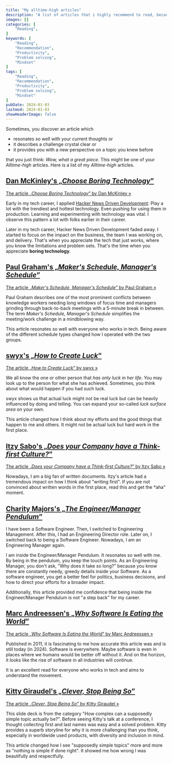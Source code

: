 ```yaml
---
title: "My alltime-high articles"
description: "A list of articles that i highly recommend to read, because they changed the way i think, speak and behave."
images: []
categories: [
    "Reading",
]
keywords: [
    "Reading",
    "Recommendation",
    "Productivity",
    "Problem solving",
    "Mindset"
]
tags: [
    "Reading",
    "Recommendation",
    "Productivity",
    "Problem solving",
    "Mindset"
]
pubDate: 2024-01-03
lastmod: 2024-01-03
showHeaderImage: false
---
```

Sometimes, you discover an article which 

* resonates so well with your current thoughts or 
* it describes a challenge crystal clear or 
* it provides you with a new perspective on a topic you knew before

that you just think: *Wow, what a great piece*.
This might be one of your *Alltime-high* articles.
Here is a list of my *Alltime-high* articles.

## [Dan McKinley's „*Choose Boring Technology*”](https://mcfunley.com/choose-boring-technology)

[The article „*Choose Boring Technology*” by Dan McKinley »](https://mcfunley.com/choose-boring-technology)

Early in my tech career, I applied [Hacker News Driven Development](https://news.ycombinator.com/):
Play a lot with the trendiest and hottest technology.
Even pushing for using them in production.
Learning and experimenting with technology was vital.
I observe this pattern a lot with folks earlier in their career.

Later in my tech career, Hacker News Driven Development faded away.
I started to focus on the impact on the business, the team I was working on, and delivery.
That's when you appreciate the tech that just works, where you know the limitations and problem sets.
That's the time when you appreciate **boring technology**.

## [Paul Graham's „*Maker's Schedule, Manager's Schedule*”](https://www.paulgraham.com/makersschedule.html)

[The article „*Maker's Schedule, Manager's Schedule*” by Paul Graham »](https://www.paulgraham.com/makersschedule.html)

Paul Graham describes one of the most prominent conflicts between knowledge workers needing long windows of focus time and managers grinding through back-to-back meetings with a 5-minute break in between.
The term *Maker's Schedule, Manager's Schedule* simplifies the meeting/work challenge in a mindblowing way.

This article resonates so well with everyone who works in tech.
Being aware of the different schedule types changed how I operated with the two groups.

## [swyx's „*How to Create Luck*”](https://www.swyx.io/create-luck)

[The article „*How to Create Luck*” by swyx »](https://www.swyx.io/create-luck)

We all know the one or other person that *has only luck in her life*.
You may look up to the person for what she has achieved.
Sometimes, you think about what would happen if you had such luck.

swyx shows us that actual luck might not be real luck but can be heavily influenced by doing and telling.
You can expand your so-called *luck surface area* on your own.

This article changed how I think about my efforts and the good things that happen to me and others. It might not be actual luck but hard work in the first place.

## [Itzy Sabo's „*Does your Company have a Think-first Culture?*”](https://world.hey.com/itzy/does-your-company-have-a-think-first-culture-733a6b77)

[The article „*Does your Company have a Think-first Culture?*” by Itzy Sabo »](https://world.hey.com/itzy/does-your-company-have-a-think-first-culture-733a6b77)

Nowadays, I am a big fan of written documents.
Itzy's article had a tremendous impact on how I think about "writing first".
If you are not convinced about written words in the first place, read this and get the *aha" moment.

## [Charity Majors's „*The Engineer/Manager Pendulum*”](https://charity.wtf/2017/05/11/the-engineer-manager-pendulum/)

I have been a Software Engineer.
Then, I switched to Engineering Management.
After this, I had an Engineering Director role.
Later on, I switched back to being a Software Engineer.
Nowadays, I am an Engineering Manager again.

I am inside the Engineer/Manager Pendulum.
It resonates so well with me.
By being in the pendulum, you keep the touch points.
As an Engineering Manager, you don't ask, "Why does it take so long?" because you know there are constantly needy, greedy details inside your Software.
As a software engineer, you get a better feel for politics, business decisions, and how to direct your efforts for a broader impact.

Additionally, this article provided me confidence that being inside the Engineer/Manager Pendulum is not "a step back" for my career.

## [Marc Andreessen's „*Why Software Is Eating the World*”](https://a16z.com/why-software-is-eating-the-world/)

[The article „*Why Software Is Eating the World*” by Marc Andreessen »](https://a16z.com/why-software-is-eating-the-world/)

Published in 2011, it is fascinating to me how accurate this article was and is still today (in 2024).
Software is everywhere.
Maybe software is even in places where we humans would be better off without it.
And on the horizon, it looks like the rise of software in all industries will continue.

It is an excellent read for everyone who works in tech and aims to understand the movement.

## [Kitty Giraudel's „*Clever, Stop Being So*”](https://noti.st/kittygiraudel/6JxQPg/clever-stop-being-so)

[The article „*Clever, Stop Being So*” by Kitty Giraudel »](https://noti.st/kittygiraudel/6JxQPg/clever-stop-being-so)

This slide deck is from the category "How complex can a supposedly simple topic actually be?".
Before seeing Kitty's talk at a conference, I thought collecting first and last names was easy and a solved problem.
Kitty provides a superb storyline for why it is more challenging than you think, especially in worldwide used products, with diversity and inclusion in mind.

This article changed how I see "supposedly simple topics" more and more as "nothing is simple if done right".
It showed me how wrong I was beautifully and respectfully.

